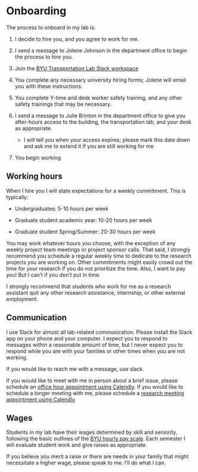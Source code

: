 # Onboarding

The process to onboard in my lab is:

1.  I decide to hire you, and you agree to work for me.

2.  I send a message to Jolene Johnson in the department office to begin the process to hire you.

3.  Join the [BYU Transportation Lab Slack workspace](https://join.slack.com/t/byu-transpolab/shared_invite/zt-1nejeylj9-E036BYw4IQMdoQo_FPr_ng)

4.  You complete any necessary university hiring forms; Jolene will email you with these instructions.

5.  You complete Y-time and desk worker safety training, and any other safety trainings that may be necessary.

6.  I send a message to Julie Brinton in the department office to give you after-hours access to the building, the transportation lab, and your desk as appropriate.

    -    I will tell you when your access expires; please mark this date down and ask me to extend it if you are still working for me

7.  You begin working

## Working hours

When I hire you I will state expectations for a weekly commitment. This is typically:

-   Undergraduates: 5-10 hours per week

-   Graduate student academic year: 10-20 hours per week

-   Graduate student Spring/Summer: 20-30 hours per week

You may work whatever hours you choose, with the exception of any weekly project team meetings or project sponsor calls. That said, I strongly recommend you schedule a regular weekly time to dedicate to the research projects you are working on. Other commitments might easily crowd out the time for your research if you do not prioritize the time. Also, I want to pay you! But I can't if you don't put in time.

I strongly recommend that students who work for me as a research assistant quit any other research assistance, internship, or other external employment.

## Communication

I use Slack for almost all lab-related communication. Please install the Slack app on your phone and your computer. I expect you to respond to messages within a reasonable amount of time, but I never expect you to respond while you are with your families or other times when you are not working.

If you would like to reach me with a message, use slack.

If you would like to meet with me in person about a brief issue, please schedule an [office hour appointment using Calendly](https://calendly.com/gregmacfarlane/office-hours). If you would like to schedule a longer meeting with me, please schedule a [research meeting appointment using Calendly](https://calendly.com/gregmacfarlane/research).

## Wages

Students in my lab have their wages determined by skill and seniority, following the basic outlines of the [BYU hourly pay scale](https://hrs.byu.edu/00000185-119a-dab8-a3df-15ffffd20001/2023-student-employee-hourly-pay-scale). Each semester I will evaluate student work and give raises as appropriate.

If you believe you merit a raise or there are needs in your family that might necessitate a higher wage, please speak to me. I'll do what I can.
